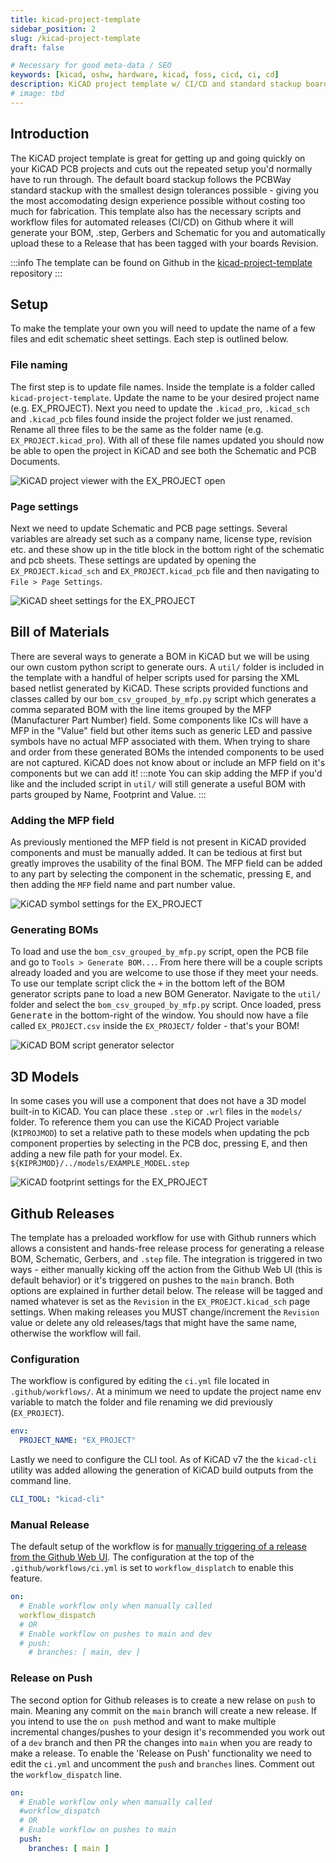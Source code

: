 ```yaml
---
title: kicad-project-template
sidebar_position: 2
slug: /kicad-project-template
draft: false

# Necessary for good meta-data / SEO
keywords: [kicad, oshw, hardware, kicad, foss, cicd, ci, cd]
description: KiCAD project template w/ CI/CD and standard stackup board settings
# image: tbd
---
```


## Introduction
The KiCAD project template is great for getting up and going quickly on your KiCAD PCB projects and cuts out the repeated setup you'd normally have to run through. The default board stackup
follows the PCBWay standard stackup with the smallest design tolerances possible - giving you the most accomodating design experience possible without costing too much for fabrication.
This template also has the necessary scripts and workflow files for automated releases (CI/CD) on Github where it will generate your BOM, .step, Gerbers and Schematic for you and automatically upload
these to a Release that has been tagged with your boards Revision.

:::info
The template can be found on Github in the [kicad-project-template](https://github.com/everyday-dev/kicad-project-template) repository
:::

## Setup
To make the template your own you will need to update the name of a few files and edit schematic sheet settings. Each step is outlined below.

### File naming
The first step is to update file names. Inside the template
is a folder called ```kicad-project-template```. Update the name to be your desired project name (e.g. EX_PROJECT). Next you need to update the ```.kicad_pro```, ```.kicad_sch``` and ```.kicad_pcb```
files found inside the project folder we just renamed. Rename all three files to be the same as the folder name (e.g. ```EX_PROJECT.kicad_pro```). With all of these file names updated you should
now be able to open the project in KiCAD and see both the Schematic and PCB Documents.

![KiCAD project viewer with the EX_PROJECT open](kicad-proj-viewer.png)

### Page settings
Next we need to update Schematic and PCB page settings. Several variables are already set such as a company name, license type, revision etc. and these show up in the title block in the bottom right of the schematic
and pcb sheets. These settings are updated by opening the ```EX_PROJECT.kicad_sch``` and ```EX_PROJECT.kicad_pcb``` file and then navigating to ```File > Page Settings```.

![KiCAD sheet settings for the EX_PROJECT](kicad-sheet-settings.png)

## Bill of Materials
There are several ways to generate a BOM in KiCAD but we will be using our own custom python script to generate ours. A ```util/``` folder is included in the template with a handful of helper scripts used for parsing the
XML based netlist generated by KiCAD. These scripts provided functions and classes called by our ```bom_csv_grouped_by_mfp.py``` script which generates a comma separated BOM with the line items grouped by the MFP
(Manufacturer Part Number) field. Some components like ICs will have a MFP in the "Value" field but other items such as generic LED and passive symbols have no actual MFP associated with them. When trying to share and order
from these generated BOMs the intended components to be used are not captured. KiCAD does not know about or include an MFP field on it's components but we can add it!
:::note
You can skip adding the MFP if you'd like and the included script in ```util/``` will still generate a useful BOM with parts grouped by Name, Footprint and Value.
:::

### Adding the MFP field
As previously mentioned the MFP field is not present in KiCAD provided components and must be manually added. It can be tedious at first but greatly improves the usability of the final BOM. The MFP field can be added to any
part by selecting the component in the schematic, pressing <kbd>E</kbd>, and then adding the ```MFP``` field name and part number value.

![KiCAD symbol settings for the EX_PROJECT](kicad-symbol-props.png)

### Generating BOMs
To load and use the ```bom_csv_grouped_by_mfp.py``` script, open the PCB file and go to ```Tools > Generate BOM...```. From here there will be a couple scripts already loaded and you are welcome to use those if they meet your needs.
To use our template script click the <kbd>+</kbd> in the bottom left of the BOM generator scripts pane to load a new BOM Generator. Navigate to the ```util/``` folder and select the ```bom_csv_grouped_by_mfp.py``` script.
Once loaded, press <kbd>Generate</kbd> in the bottom-right of the window. You should now have a file called ```EX_PROJECT.csv``` inside the
```EX_PROJECT/``` folder - that's your BOM!

![KiCAD BOM script generator selector](kicad-bom-script.png)

## 3D Models
In some cases you will use a component that does not have a 3D model built-in to KiCAD. You can place these ```.step``` or ```.wrl``` files in the ```models/``` folder.
To reference them you can use the KiCAD Project variable (```KIPROJMOD```) to set a relative path to these models when updating the pcb component properties by selecting in the PCB doc,
pressing <kbd>E</kbd>, and then adding a new file path for your model. Ex. ```${KIPRJMOD}/../models/EXAMPLE_MODEL.step```

![KiCAD footprint settings for the EX_PROJECT](kicad-footprint-props.png)

## Github Releases
The template has a preloaded workflow for use with Github runners which allows a consistent and hands-free release process for generating a release BOM, Schematic, Gerbers, and ```.step``` file. The integration is triggered
in two ways - either manually kicking off the action from the Github Web UI (this is default behavior) or it's triggered on pushes to the ```main``` branch.
Both options are explained in further detail below. The release will be tagged and named whatever is set as the ```Revision``` in the ```EX_PROEJCT.kicad_sch``` page settings. When making releases you MUST change/increment
the ````Revision```` value or delete any old releases/tags that might have the same name, otherwise the workflow will fail.

### Configuration
The workflow is configured by editing the ```ci.yml``` file located in ```.github/workflows/```. At a minimum we need to update the project name env variable to match the folder and file renaming
we did previously (```EX_PROJECT```).
```yml
env:
  PROJECT_NAME: "EX_PROJECT"
```

Lastly we need to configure the CLI tool. As of KiCAD v7 the the ```kicad-cli``` utility was added allowing the generation of KiCAD build outputs from the command line.
```yml
CLI_TOOL: "kicad-cli"
```

### Manual Release
The default setup of the workflow is for [manually triggering of a release from the Github Web UI](https://docs.github.com/en/actions/managing-workflow-runs/manually-running-a-workflow). The configuration at the top
of the ```.github/workflows/ci.yml``` is set to ```workflow_displatch``` to enable this feature.
```yml
on:
  # Enable workflow only when manually called
  workflow_dispatch
  # OR
  # Enable workflow on pushes to main and dev
  # push:
    # branches: [ main, dev ]
```

### Release on Push
The second option for Github releases is to create a new relase on ```push``` to main. Meaning any commit on the ```main``` branch will create a new release. If you intend to use the ```on push```
method and want to make multiple incremental changes/pushes to your design it's recommended you work out of a ```dev``` branch and then PR the changes into ```main``` when you are ready to make a release.
To enable the 'Release on Push' functionality we need to edit the ```ci.yml``` and uncomment the ```push``` and ```branches``` lines. Comment out the ```workflow_dispatch``` line.
```yml
on:
  # Enable workflow only when manually called
  #workflow_dispatch
  # OR
  # Enable workflow on pushes to main
  push:
    branches: [ main ]
```